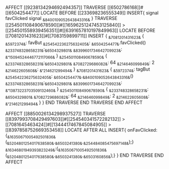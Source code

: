 AFFECT [[9238134294692494357]]
	TRAVERSE [[6502786168]]#[[6504254477]]
		LOCATE BEFORE [[233698236555349]]
		INSERT{
			signal favClicked
			signal ~&8400109052643843316&~
		}
		TRAVERSE [[254501108490678590]]#[[16596251247453125840]] > [[254501558939456351]]#[[6391657810197849963]] 
		LOCATE BEFORE [[7081201431623]]#[[7083159899711]]
			INSERT {
			~&7081201431623&~ {
                ~&5972374&~: favBut
                ~&254542236275632405&~: ~&6504254477&~.favClicked()
                ~&233748328658231&~:~&6504329801&~ 
                ~&8399601734642709923&~: ~&"15094524446772117066&~
            }
			 ~&254501108490678590&~ {
                ~&233748328658231&~:~&6504329801&~
                ~&7082729686082&~: 64
                ~&214646099849&~: 2
                ~&214622605608&~: ~&"214621299494&~
            }
			~&7081201431623&~ {
                ~&5972374&~: tagBut
                ~&254542236275632405&~: ~&6504254477&~.~&8400109052643843316&~()
                ~&233748328658231&~:~&6504329801&~
                ~&8399601734642709923&~: ~&"13873223703509132460&~
            }
			 ~&254501108490678590&~ {
                ~&233748328658231&~: ~&6504329801&~ 
                ~&7082729686082&~: 64
                ~&214646099849&~: 2
                ~&214622605608&~: ~&"214621299494&~
            }
			}
		END TRAVERSE
	END TRAVERSE
END AFFECT

AFFECT [[8850026134298937527]]
	TRAVERSE [[8397993708429497603]]#[[254540341572282132]] > [[7081645463424]]#[[1344417467845084905]] > [[8397858752669353458]]
		LOCATE AFTER ALL
		INSERT{
            onFavClicked:{~&16350671005492501836&~(~&5204801254017638580&~.~&6503241380&~.~&254484085475697148&~);}
			~&16346801949393823249&~:{~&16350671005492501836&~(~&5204801254017638580&~.~&6503241380&~.~&6503160856&~);}
		}
	END TRAVERSE
END AFFECT
